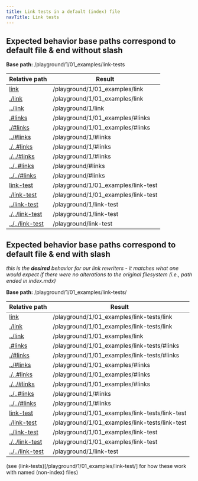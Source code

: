 ```yaml
---
title: Link tests in a default (index) file
navTitle: Link tests
---
```


## Expected behavior base paths correspond to default file & end without slash

**Base path:** /playground/1/01_examples/link-tests

| Relative path                      | Result                              |
| ---------------------------------- | ----------------------------------- |
| [link](link)                       | /playground/1/01_examples/link      |
| [./link](./link)                   | /playground/1/01_examples/link      |
| [../link](../link)                 | /playground/1/link                  |
| [.#links](.#links)                 | /playground/1/01_examples/#links    |
| [./#links](./#links)               | /playground/1/01_examples/#links    |
| [../#links](../#links)             | /playground/1/#links                |
| [./..#links](./..#links)           | /playground/1/#links                |
| [./../#links](./../#links)         | /playground/1/#links                |
| [../..#links](../..#links)         | /playground/#links                  |
| [../../#links](../../#links)       | /playground/#links                  |
| [link-test](link-test)             | /playground/1/01_examples/link-test |
| [./link-test](./link-test)         | /playground/1/01_examples/link-test |
| [../link-test](../link-test)       | /playground/1/link-test             |
| [./../link-test](./../link-test)   | /playground/1/link-test             |
| [../../link-test](../../link-test) | /playground/link-test               |

## Expected behavior base paths correspond to default file & end with slash

*this is the **desired** behavior for our link rewriters - it matches what one would 
expect if there were no alterations to the original filesystem (i.e., path ended in index.mdx)*

**Base path:** /playground/1/01_examples/link-tests/

| Relative path                      | Result                                         |
| ---------------------------------- | ---------------------------------------------- |
| [link](link)                       | /playground/1/01_examples/link-tests/link      |
| [./link](./link)                   | /playground/1/01_examples/link-tests/link      |
| [../link](../link)                 | /playground/1/01_examples/link                 |
| [.#links](.#links)                 | /playground/1/01_examples/link-tests/#links    |
| [./#links](./#links)               | /playground/1/01_examples/link-tests/#links    |
| [../#links](../#links)             | /playground/1/01_examples/#links               |
| [./..#links](./..#links)           | /playground/1/01_examples/#links               |
| [./../#links](./../#links)         | /playground/1/01_examples/#links               |
| [../..#links](../..#links)         | /playground/1/#links                           |
| [../../#links](../../#links)       | /playground/1/#links                           |
| [link-test](link-test)             | /playground/1/01_examples/link-tests/link-test |
| [./link-test](./link-test)         | /playground/1/01_examples/link-tests/link-test |
| [../link-test](../link-test)       | /playground/1/01_examples/link-test            |
| [./../link-test](./../link-test)   | /playground/1/01_examples/link-test            |
| [../../link-test](../../link-test) | /playground/1/link-test                        |

(see (link-tests)[/playground/1/01_examples/link-test/] for how these work with named (non-index) files)
